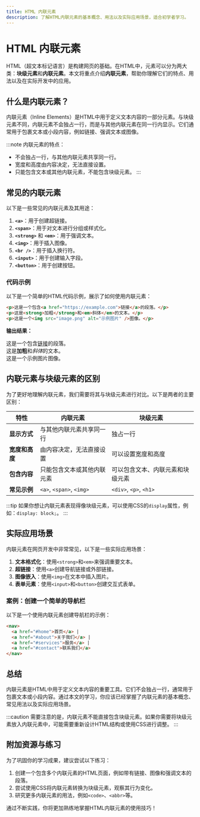 ```yaml
---
title: HTML 内联元素
description: 了解HTML内联元素的基本概念、用法以及实际应用场景，适合初学者学习。
---
```


# HTML 内联元素

HTML（超文本标记语言）是构建网页的基础。在HTML中，元素可以分为两大类：**块级元素**和**内联元素**。本文将重点介绍**内联元素**，帮助你理解它们的特点、用法以及在实际开发中的应用。

## 什么是内联元素？

内联元素（Inline Elements）是HTML中用于定义文本内容的一部分元素。与块级元素不同，内联元素不会独占一行，而是与其他内联元素在同一行内显示。它们通常用于包裹文本或小段内容，例如链接、强调文本或图像。

:::note
内联元素的特点：
- 不会独占一行，与其他内联元素共享同一行。
- 宽度和高度由内容决定，无法直接设置。
- 只能包含文本或其他内联元素，不能包含块级元素。
:::

## 常见的内联元素

以下是一些常见的内联元素及其用途：

1. **`<a>`**：用于创建超链接。
2. **`<span>`**：用于对文本进行分组或样式化。
3. **`<strong>`** 和 **`<em>`**：用于强调文本。
4. **`<img>`**：用于插入图像。
5. **`<br />`**：用于插入换行符。
6. **`<input>`**：用于创建输入字段。
7. **`<button>`**：用于创建按钮。

### 代码示例

以下是一个简单的HTML代码示例，展示了如何使用内联元素：

```html
<p>这是一个包含<a href="https://example.com">链接</a>的段落。</p>
<p>这是<strong>加粗</strong>和<em>斜体</em>的文本。</p>
<p>这是一个<img src="image.png" alt="示例图片" />图像。</p>
```

**输出结果：**

这是一个包含[链接](https://example.com)的段落。  
这是**加粗**和*斜体*的文本。  
这是一个示例图片图像。

## 内联元素与块级元素的区别

为了更好地理解内联元素，我们需要将其与块级元素进行对比。以下是两者的主要区别：

| 特性               | 内联元素                     | 块级元素                     |
|--------------------|------------------------------|------------------------------|
| **显示方式**       | 与其他内联元素共享同一行     | 独占一行                     |
| **宽度和高度**     | 由内容决定，无法直接设置     | 可以设置宽度和高度           |
| **包含内容**       | 只能包含文本或其他内联元素   | 可以包含文本、内联元素和块级元素 |
| **常见示例**       | `<a>`, `<span>`, `<img>`     | `<div>`, `<p>`, `<h1>`       |

:::tip
如果你想让内联元素表现得像块级元素，可以使用CSS的`display`属性，例如：`display: block;`。
:::

## 实际应用场景

内联元素在网页开发中非常常见，以下是一些实际应用场景：

1. **文本格式化**：使用`<strong>`和`<em>`来强调重要文本。
2. **超链接**：使用`<a>`创建导航链接或外部链接。
3. **图像嵌入**：使用`<img>`在文本中插入图片。
4. **表单元素**：使用`<input>`和`<button>`创建交互式表单。

### 案例：创建一个简单的导航栏

以下是一个使用内联元素创建导航栏的示例：

```html
<nav>
  <a href="#home">首页</a> |
  <a href="#about">关于我们</a> |
  <a href="#services">服务</a> |
  <a href="#contact">联系我们</a>
</nav>
```

## 总结

内联元素是HTML中用于定义文本内容的重要工具。它们不会独占一行，通常用于包裹文本或小段内容。通过本文的学习，你应该已经掌握了内联元素的基本概念、常见用法以及实际应用场景。

:::caution
需要注意的是，内联元素不能直接包含块级元素。如果你需要将块级元素放入内联元素中，可能需要重新设计HTML结构或使用CSS进行调整。
:::

## 附加资源与练习

为了巩固你的学习成果，建议尝试以下练习：

1. 创建一个包含多个内联元素的HTML页面，例如带有链接、图像和强调文本的段落。
2. 尝试使用CSS将内联元素转换为块级元素，观察其行为变化。
3. 研究更多内联元素的用法，例如`<code>`、`<abbr>`等。

通过不断实践，你将更加熟练地掌握HTML内联元素的使用技巧！